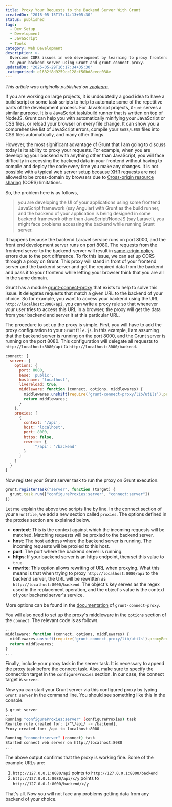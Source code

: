 ```yaml
---
title: Proxy Your Requests to the Backend Server With Grunt
createdOn: "2018-05-15T17:14:13+05:30"
status: published
tags:
  - Dev Setup
  - Development
  - JavaScript
  - Tools
category: Web Development
description: >-
  Overcome CORS issues in web development by learning to proxy frontend requests
  to your backend server using Grunt and grunt-connect-proxy.
updatedOn: "2025-05-29T16:17:34+05:30"
_categorized: e1682f8d9259cc128cf50bd8eecc038e
---
```


_This article was originally published on
[zeolearn](https://www.zeolearn.com/magazine/proxy-your-requests-to-the-backend-server-with-grunt)._

If you are working on large projects, it is undoubtedly a good idea to have a
build script or some task scripts to help to automate some of the repetitive
parts of the development process. For JavaScript projects, `Grunt` serves a
similar purpose. It is a JavaScript task/build runner that is written on top of
NodeJS. Grunt can help you with automatically minifying your JavaScript or CSS
files, or reload your browser on every file change. It can show you a
comprehensive list of JavaScript errors, compile your `SASS/LESS` files into CSS
files automatically, and many other things.

However, the most significant advantage of Grunt that I am going to discuss
today is its ability to proxy your requests. For example, when you are
developing your backend with anything other than JavaScript, you will face
difficulty in accessing the backend data in your frontend without having to
compile and deploy the code every time you make any changes. It is not possible
with a typical web server setup because
[XHR](https://en.wikipedia.org/wiki/XMLHttpRequest) requests are not allowed to
be cross-domain by browsers due to
[Cross-origin resource sharing](https://en.wikipedia.org/wiki/Cross-origin_resource_sharing)
(CORS) limitations.

So, the problem here is as follows,

> you are developing the UI of your applications using some frontend JavaScript
> framework (say Angular) with Grunt as the build runner, and the backend of
> your application is being designed in some backend framework other than
> JavaScript/NodeJS (say Laravel), you might face problems accessing the backend
> while running Grunt server.

It happens because the backend Laravel service runs on port 8000, and the front
end development server runs on port 8080. The requests from the frontend server
to the backend-server will result in
[same-origin policy](https://developer.mozilla.org/en-US/docs/Web/Security/Same-origin_policy)
errors due to the port difference. To fix this issue, we can set up CORS through
a proxy on Grunt. This proxy will stand in front of your frontend server and the
backend server and get the required data from the backend and pass it to your
frontend while letting your browser think that you are all in the same domain.

Grunt has a module
[grunt-connect-proxy](https://github.com/drewzboto/grunt-connect-proxy) that
exists to help to solve this issue. It delegates requests that match a given URL
to the backend of your choice. So for example, you want to access your backend
using the URL `http://localhost:8080/api`, you can write a proxy rule so that
whenever your user tries to access this URL in a browser, the proxy will get the
data from your backend and server it at this particular URL.

The procedure to set up the proxy is simple. First, you will have to add the
proxy configuration to your `Gruntfile.js`. In this example, I am assuming that
the backend server is running on the port 8000, and the Grunt server is running
on the port 8080. This configuration will delegate all requests to
`http://localhost:8080/api` to `http://localhost:8000/backend`.

```js
connect: {
  server: {
    options: {
      port: 8080,
      base: 'public',
      hostname: 'localhost',
      livereload: true,
      middleware: function (connect, options, middlewares) {
        middlewares.unshift(require('grunt-connect-proxy/lib/utils').proxyRequest);
        return middlewares;
      }
    },
    proxies: [
      {
        context: '/api',
        host: 'localhost',
        port: 8000,
        https: false,
        rewrite: {
            '^/api': '/backend'
        }
      }
    ]
  }
}
```

Now register your Grunt server task to run the proxy on Grunt execution.

```js
grunt.registerTask("server", function (target) {
  grunt.task.run(["configureProxies:server", "connect:server"])
})
```

Let me explain the above two scripts line by line. In the connect section of
your `Gruntfile`, we add a new section called `proxies`. The options defined in
the proxies section are explained below.

- **context**: This is the context against which the incoming requests will be
  matched. Matching requests will be proxied to the backend server.
- **host**: The host address where the backend server is running. The incoming
  requests will be proxied to this host.
- **port**: The port where the backend server is running.
- **https**: If your backend server is an https endpoint, then set this value to
  `true`.
- **rewrite**: This option allows rewriting of URL when proxying. What this
  means is that when trying to proxy `http://localhost:8080/api` to the backend
  server, the URL will be rewritten as `http://localhost:8000/backend`. The
  object's key serves as the regex used in the replacement operation, and the
  object's value is the context of your backend server's service.

More options can be found in the
[documentation](https://github.com/drewzboto/grunt-connect-proxy#grunt-connect-proxy)
of `grunt-connect-proxy`.

You will also need to set up the proxy's middleware in the `options` section of
the `connect`. The relevant code is as follows.

```js
...
middleware: function (connect, options, middlewares) {
  middlewares.unshift(require('grunt-connect-proxy/lib/utils').proxyRequest);
  return middlewares;
}
...
```

Finally, include your proxy task in the server task. It is necessary to append
the proxy task before the connect task. Also, make sure to specify the
connection target in the `configureProxies` section. In our case, the connect
target is `server`.

Now you can start your Grunt server via this configured proxy by typing
`Grunt server` in the command line. You should see something like this in the
console.

```sh
$ grunt server
...
Running "configureProxies:server" (configureProxies) task
Rewrite rule created for: [/^\/api/ -> /backend].
Proxy created for: /api to localhost:8000

Running "connect:server" (connect) task
Started connect web server on http://localhost:8080
...
```

The above output confirms that the proxy is working fine. Some of the example
URLs are:

1. `http://127.0.0.1:8080/api` points to `http://127.0.0.1:8000/backend`
2. `http://127.0.0.1:8080/api/x/y` points to `http://127.0.0.1:8000/backend/x/y`

That's all. Now you will not face any problems getting data from any backend of
your choice.
